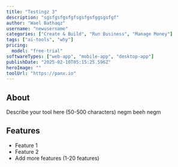 ```yaml
---
title: "Testingz 3"
description: "sgsfgsfgsfgfsgsfgsfggsgsfgf"
author: "Wael Bathaqz"
username: "newusername"
categories: ["Create & Build", "Run Business", "Manage Money"]
tags: ["ai-tools", "why"]
pricing:
  model: "free-trial"
softwareTypes: ["web-app", "mobile-app", "desktop-app"]
publishDate: "2025-02-10T05:15:25.596Z"
heroImage: ""
toolUrl: "https://panx.io"
---
```

## About
Describe your tool here (50-500 characters) negm beeh negm

## Features
- Feature 1
- Feature 2
- Add more features (1-20 features)